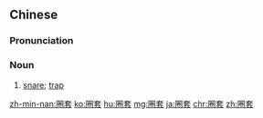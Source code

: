 ==Chinese==
{{zh-forms}}

===Pronunciation===
{{zh-pron
|m=quāntào
|c=hyun1 tou3
|h=pfs=khiên-tho
|mn=qz,twv,xm,zz:khoân-thò/tw:khoan-thò
|ma=Zh-quantào.ogg
|cat=n
}}

===Noun===
{{zh-noun}}

# [[snare]]; [[trap]]

{{zh-cat|Advanced}}

[[zh-min-nan:圈套]]
[[ko:圈套]]
[[hu:圈套]]
[[mg:圈套]]
[[ja:圈套]]
[[chr:圈套]]
[[zh:圈套]]